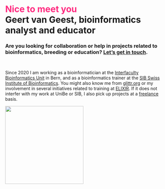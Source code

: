 



# <span style='color:#ff2a7fff'>Nice to meet you</span><br> Geert van Geest, bioinformatics analyst and educator

### Are you looking for collaboration or help in projects related to bioinformatics, breeding or education? [Let's get in touch](mailto:geert@vangeestconsultancy.com). 

<br>

Since 2020 I am working as a bioinformatician at the [Interfaculty Bioinformatics Unit]() in Bern, and as a bioinformatics trainer at the [SIB Swiss Institute of Bioinformatics](https://www.sib.swiss/training). You might also know me from [glittr.org](https://glittr.org) or my involvement in several initiatives related to training at [ELIXIR](https://elixir-europe.org/). If it does not interfer with my work at UniBe or SIB, I also pick up projects at a [freelance](freelance.qmd) basis. 

![](img/IBU_Foto_GvG2_lowdef.jpg){width=250}